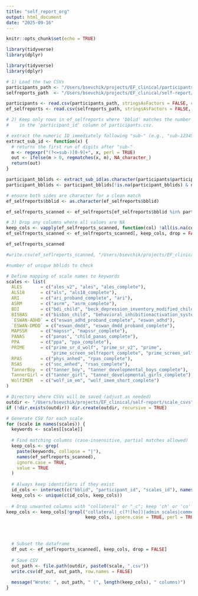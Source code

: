 ```yaml
---
title: "self_report_org"
output: html_document
date: "2025-09-16"
---
```


```r
knitr::opts_chunk$set(echo = TRUE)

```


```r
library(tidyverse)
library(dplyr)
```

```r
library(tidyverse)
library(dplyr)

# 1) Load the two CSVs
participants_path <- "/Users/bsevchik/projects/EF_clinical/participants.csv"
selfreports_path  <- "/Users/bsevchik/projects/EF_clinical/self-report/ef_selfreports_no_phi.csv"
```


```r

participants <- read.csv(participants_path, stringsAsFactors = FALSE, check.names = FALSE)
ef_selfreports <- read.csv(selfreports_path, stringsAsFactors = FALSE, check.names = FALSE)

# 2) Keep only rows in ef_selfreports where 'bblid' matches the number after 'sub-'
#    in the 'participant_id' column of participants.csv.

# extract the numeric ID immediately following "sub-" (e.g., "sub-12345" -> "12345")
extract_sub_id <- function(x) {
  # returns the first run of digits after "sub-"
  m <- regexpr("(?<=sub-)[0-9]+", x, perl = TRUE)
  out <- ifelse(m > 0, regmatches(x, m), NA_character_)
  return(out)
}

participant_bblids <- extract_sub_id(as.character(participants$participant_id))
participant_bblids <- participant_bblids[!is.na(participant_bblids) & nzchar(participant_bblids)]

# ensure both sides are character for a clean match
ef_selfreports$bblid <- as.character(ef_selfreports$bblid)

ef_selfreports_scanned <- ef_selfreports[ef_selfreports$bblid %in% participant_bblids, , drop = FALSE]

# 3) Drop any columns where all values are NA
keep_cols <- vapply(ef_selfreports_scanned, function(col) !all(is.na(col)), logical(1))
ef_selfreports_scanned <- ef_selfreports_scanned[, keep_cols, drop = FALSE]

ef_selfreports_scanned

#write.csv(ef_seflreports_scanned, "/Users/bsevchik/projects/EF_clinical/self-report/ef_seflreports_scanned.csv", row.names = FALSE)

#number of unique bblids to check

```




```r
# Define mapping of scale names to keywords
scales <- list(
  ALES       = c("ales_v2", "ales", "ales_complete"),
  ALS18      = c("als", "als18_complete"),
  ARI        = c("ari_proband_complete", "ari"),
  ASRM       = c("asrm", "asrm_complete"),
  BDI        = c("bdi_child", "beck_depression_inventory_modified_child_bdi1a_chi_complete"),
  BISBAS     = c("bisbas_child", "behavioral_inhibitionactivation_system_child_versi_complete"),
  `ESWAN-ADHD` = c("eswan_adhd_proband_complete", "eswan_adhd"),
  `ESWAN-DMDD` = c("eswan_dmdd", "eswan_dmdd_proband_complete"),
  MAPSSR     = c("mapssr", "mapssr_complete"),
  PANAS      = c("panas", "child_panas_complete"),
  PPA        = c("ppa", "ppa_complete"),
  PRIME      = c("prime_sr_d_wolf", "prime_sr_v2", "prime", 
                 "prime_screen_selfreport_complete", "prime_screen_selfreport_v2_complete"),
  RPAS       = c("phys_anhed", "rpas_complete"),
  RSAS       = c("soc_anhed", "rsas_complete"),
  TannerBoy  = c("tanner_boy", "tanner_developmental_boys_complete"),
  TannerGirl = c("tanner_girl", "tanner_developmental_girls_complete"),
  WolfIMEM   = c("wolf_im_em", "wolf_imem_short_complete")
)

# Directory where CSVs will be saved (adjust as needed)
outdir <- "/Users/bsevchik/projects/EF_clinical/self-report/scale_csvs"
if (!dir.exists(outdir)) dir.create(outdir, recursive = TRUE)

# Generate CSV for each scale
for (scale in names(scales)) {
  keywords <- scales[[scale]]
  
  # Find matching columns (case-insensitive, partial matches allowed)
  keep_cols <- grep(
    paste(keywords, collapse = "|"),
    names(ef_seflreports_scanned),
    ignore.case = TRUE,
    value = TRUE
  )
  
  # Always keep identifiers if they exist
  id_cols <- intersect(c("bblid", "participant_id", "scales_id"), names(ef_seflreports_scanned))
  keep_cols <- unique(c(id_cols, keep_cols))
  
  # Drop unwanted columns with "collateral" or "_c"; keep 'ch' or 'co' so 'child' and 'complete' are fine, but 'comments' is not
keep_cols <- keep_cols[!grepl("collateral|_c(?![ho])|admin_scales|comments", 
                              keep_cols, ignore.case = TRUE, perl = TRUE)]



  
  # Subset the dataframe
  df_out <- ef_seflreports_scanned[, keep_cols, drop = FALSE]
  
  # Save CSV
  out_path <- file.path(outdir, paste0(scale, ".csv"))
  write.csv(df_out, out_path, row.names = FALSE)
  
  message("Wrote: ", out_path, " (", length(keep_cols), " columns)")
}


```



